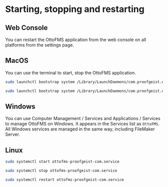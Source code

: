 # Starting, stopping and restarting

## Web Console

You can restart the OttoFMS application from the web console on all platforms from the settings page.

## MacOS

You can use the terminal to start, stop the OttoFMS application.

```bash copy filename="Starting OttoFMS"
sudo launchctl bootstrap system /Library/LaunchDaemons/com.proofgeist.otto.plist
```

```bash copy filename="Stopping OttoFMS"
sudo launchctl bootstrap system /Library/LaunchDaemons/com.proofgeist.otto.plist
```

## Windows

You can use Computer Management / Services and Applications / Services to manage OttoFMS on Windows. It appears in the Services list as `OttoFMS`. All Windows services are managed in the same way, including FileMaker Server.

## Linux

```bash copy filename="Starting OttoFMS"
sudo systemctl start ottofms-proofgeist-com.service
```

```bash copy filename="Stopping OttoFMS"
sudo systemctl stop ottofms-proofgeist-com.service
```

```bash copy filename="Restarting OttoFMS"
sudo systemctl restart ottofms-proofgeist-com.service
```

